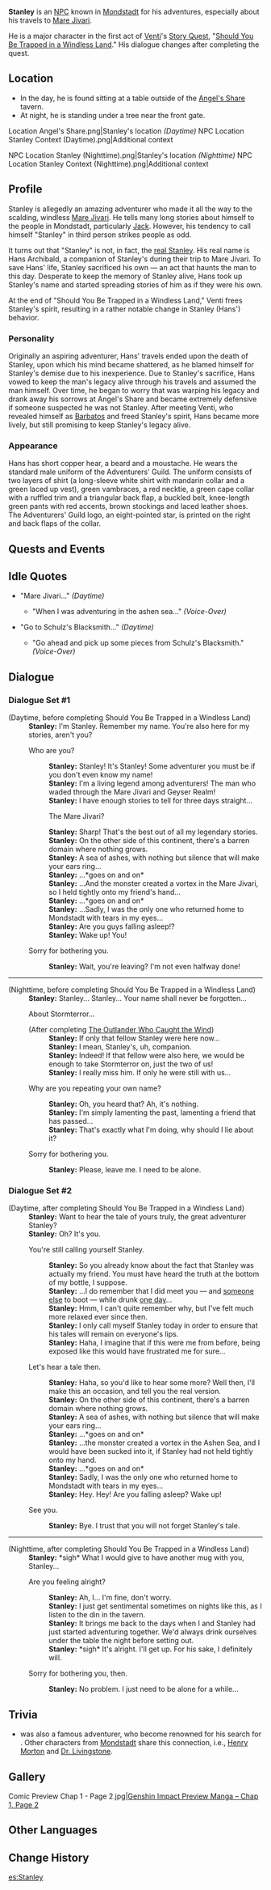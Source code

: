 {{About|the NPC|the [[:Category:Historical Characters|Historical Character]]|Real Stanley}}
{{Character Infobox
|image            = NPC Stanley.png
|region           = Mondstadt
|affiliation      = Adventurers' Guild
|realname         = Hans Archibald
|type             = NPC
}}
'''Stanley''' is an [[NPC]] known in [[Mondstadt]] for his adventures, especially about his travels to [[Mare Jivari]].

He is a major character in the first act of [[Venti]]'s [[Story Quest]], "[[Should You Be Trapped in a Windless Land]]." His dialogue changes after completing the quest.

==Location==
* In the day, he is found sitting at a table outside of the [[Angel's Share]] tavern.
* At night, he is standing under a tree near the front gate.

<gallery hideaddbutton="true" captionalign="center">
Location Angel's Share.png|Stanley's location ''(Daytime)''
NPC Location Stanley Context (Daytime).png|Additional context
</gallery>
<gallery hideaddbutton="true" captionalign="center">
NPC Location Stanley (Nighttime).png|Stanley's location ''(Nighttime)''
NPC Location Stanley Context (Nighttime).png|Additional context
</gallery>

==Profile==
Stanley is allegedly an amazing adventurer who made it all the way to the scalding, windless [[Mare Jivari]]. He tells many long stories about himself to the people in Mondstadt, particularly [[Jack]]. However, his tendency to call himself "Stanley" in third person strikes people as odd.

It turns out that "Stanley" is not, in fact, the [[real Stanley]]. His real name is Hans Archibald, a companion of Stanley's during their trip to Mare Jivari. To save Hans' life, Stanley sacrificed his own &mdash; an act that haunts the man to this day. Desperate to keep the memory of Stanley alive, Hans took up Stanley's name and started spreading stories of him as if they were his own.

At the end of "Should You Be Trapped in a Windless Land," Venti frees Stanley's spirit, resulting in a rather notable change in Stanley (Hans') behavior.

===Personality===
Originally an aspiring adventurer, Hans' travels ended upon the death of Stanley, upon which his mind became shattered, as he blamed himself for Stanley's demise due to his inexperience. Due to Stanley's sacrifice, Hans vowed to keep the man's legacy alive through his travels and assumed the man himself. Over time, he began to worry that was warping his legacy and drank away his sorrows at Angel's Share and became extremely defensive if someone suspected he was not Stanley. After meeting Venti, who revealed himself as [[Barbatos]] and freed Stanley's spirit, Hans became more lively, but still promising to keep Stanley's legacy alive.

===Appearance===
Hans has short copper hear, a beard and a moustache. He wears the standard male uniform of the Adventurers' Guild. The uniform consists of two layers of shirt (a long-sleeve white shirt with mandarin collar and a green laced up vest), green vambraces, a red necktie, a green cape collar with a ruffled trim and a triangular back flap, a buckled belt, knee-length green pants with red accents, brown stockings and laced leather shoes. The Adventurers' Guild logo, an eight-pointed star, is printed on the right and back flaps of the collar.

==Quests and Events==
{{Quest Appearances}}

==Idle Quotes==
* "Mare Jivari..." ''(Daytime)''
** {{A|VO Stanley 01.ogg}} "When I was adventuring in the ashen sea..." ''(Voice-Over)''
* "Go to Schulz's Blacksmith..." ''(Daytime)''
** {{A|VO Stanley 02.ogg}} "Go ahead and pick up some pieces from Schulz's Blacksmith." ''(Voice-Over)''

==Dialogue==
===Dialogue Set #1===
{{Dialogue start}}
;(Daytime, before completing Should You Be Trapped in a Windless Land)
:'''Stanley:''' I'm Stanley. Remember my name. You're also here for my stories, aren't you?
:{{DIcon}} Who are you?
::'''Stanley:''' Stanley! It's Stanley! Some adventurer you must be if you don't even know my name!
::'''Stanley:''' I'm a living legend among adventurers! The man who waded through the Mare Jivari and Geyser Realm!
::'''Stanley:''' I have enough stories to tell for three days straight...
::{{DIcon}} The Mare Jivari?
::'''Stanley:''' Sharp! That's the best out  of all my legendary stories.
::'''Stanley:''' On the other side of this continent, there's a barren domain where nothing grows.
::'''Stanley:''' A sea of ashes, with nothing but silence that will make your ears ring...
::'''Stanley:''' ...*goes on and on*
::'''Stanley:''' ...And the monster created a vortex in the Mare Jivari, so I held tightly onto my friend's hand...
::'''Stanley:''' ...*goes on and on*
::'''Stanley:''' ...Sadly, I was the only one who returned home to Mondstadt with tears in my eyes...
::'''Stanley:''' Are you guys falling asleep!?
::'''Stanley:''' Wake up! You!
:{{DIcon}} Sorry for bothering you.
::'''Stanley:''' Wait, you're leaving? I'm not even halfway done!
----
;(Nighttime, before completing Should You Be Trapped in a Windless Land)
:'''Stanley:''' Stanley... Stanley... Your name shall never be forgotten...
:{{DIcon}} About Stormterror...
:;(After completing [[The Outlander Who Caught the Wind]])
::'''Stanley:''' If only that fellow Stanley were here now...
::'''Stanley:''' I mean, Stanley's, uh, companion.
::'''Stanley:''' Indeed! If that fellow were also here, we would be enough to take Stormterror on, just the two of us!
::'''Stanley:''' I really miss him. If only he were still with us...
:{{DIcon}} Why are you repeating your own name?
::'''Stanley:''' Oh, you heard that? Ah, it's nothing.
::'''Stanley:''' I'm simply lamenting the past, lamenting a friend that has passed...
::'''Stanley:''' That's exactly what I'm doing, why should I lie about it?
:{{DIcon}} Sorry for bothering you.
::'''Stanley:''' Please, leave me. I need to be alone.
{{Dialogue end}}

===Dialogue Set #2===
{{Dialogue start}}
;(Daytime, after completing Should You Be Trapped in a Windless Land)
:'''Stanley:''' Want to hear the tale of yours truly, the great adventurer Stanley?
:'''Stanley:''' Oh? It's you.
:{{DIcon}} You're still calling yourself Stanley.
::'''Stanley:''' So you already know about the fact that Stanley was actually my friend. You must have heard the truth at the bottom of my bottle, I suppose.
::'''Stanley:''' ...I do remember that I did meet you &mdash; and [[Venti|someone else]] to boot &mdash; while drunk [[Should You Be Trapped in a Windless Land (Quest)|one day]]...
::'''Stanley:''' Hmm, I can't quite remember why, but I've felt much more relaxed ever since then.
::'''Stanley:''' I only call myself Stanley today in order to ensure that his tales will remain on everyone's lips.
::'''Stanley:''' Haha, I imagine that if this were me from before, being exposed like this would have frustrated me for sure...
:{{DIcon}} Let's hear a tale then.
::'''Stanley:''' Haha, so you'd like to hear some more? Well then, I'll make this an occasion, and tell you the real version.
::'''Stanley:''' On the other side of this continent, there's a barren domain where nothing grows.
::'''Stanley:''' A sea of ashes, with nothing but silence that will make your ears ring...
::'''Stanley:''' ...*goes on and on*
::'''Stanley:''' ...the monster created a vortex in the Ashen Sea, and I would have been sucked into it, if Stanley had not held tightly onto my hand.
::'''Stanley:''' ...*goes on and on*
::'''Stanley:''' Sadly, I was the only one who returned home to Mondstadt with tears in my eyes...
::'''Stanley:''' Hey. Hey! Are you falling asleep? Wake up!
:{{DIcon}} See you.
::'''Stanley:''' Bye. I trust that you will not forget Stanley's tale.
----
;(Nighttime, after completing Should You Be Trapped in a Windless Land)
:'''Stanley:''' *sigh* What I would give to have another mug with you, Stanley...
:{{DIcon}} Are you feeling alright?
::'''Stanley:''' Ah, I... I'm fine, don't worry.
::'''Stanley:''' I just get sentimental sometimes on nights like this, as I listen to the din in the tavern.
::'''Stanley:''' It brings me back to the days when I and Stanley had just started adventuring together. We'd always drink ourselves under the table the night before setting out.
::'''Stanley:''' *sigh* It's alright. I'll get up. For his sake, I definitely will.
:{{DIcon}} Sorry for bothering you, then.
::'''Stanley:''' No problem. I just need to be alone for a while...
{{Dialogue end}}

==Trivia==
* {{w|Henry Morton Stanley}} was also a famous adventurer, who become renowned for his search for {{w|David Livingstone}}. Other characters from [[Mondstadt]] share this connection, i.e., [[Henry Morton]] and [[Dr. Livingstone]].

==Gallery==
<gallery hideaddbutton="true" captionalign="center">
Comic Preview Chap 1 - Page 2.jpg|[https://twitter.com/GenshinImpact/status/1304374126707200001 Genshin Impact Preview Manga – Chap 1, Page 2]
</gallery>

==Other Languages==
{{Other Languages|default_hidden = 1
|en      = Stanley
|zhs     = 斯坦利
|zhs_rm  = Sītǎnlì
|zht     = 史丹利
|zht_rm  = Shǐdānlì
|ja      = スタンレー
|ja_rm   = Sutanree
|ko      = 스탠리
|ko_rm   = Seutaenri
|es      = Stanley
|fr      = Stanley
|ru      = Стэнли
|th      = Stanley
|vi      = Stanley
|de      = Stanley
|id      = Stanley
|pt      = Stanley
}}

==Change History==
{{Change History|1.0}}

[[es:Stanley]]